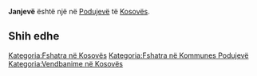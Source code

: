 {{Fshat në 
 | Emri                = Janjevë
 | EmriAlt                = 
 | NAME_SHORT_FORM=      
 | NAME_GENERIC=      
 | NAME_SORT_NAME_RO=      JANJEVE
 | FULL_NAME_RO = Janjevë
 | FULL_NAME_ND_RO=Janjeve
 | SORT_NAME_RG=JANJEVE
 | FULL_NAME_RG=Janjevë
 | FULL_NAME_ND_RG=Janjeve
 | SRP_NAME_SHORT_FORM=      
 | SRP_NAME_GENERIC=      
 | SRP_NAME_SORT_NAME_RO=      
 | SRP_FULL_NAME_RO = 
 | SRP_FULL_NAME_ND_RO=
 | SRP_SORT_NAME_RG=
 | SRP_FULL_NAME_RG=
 | SRP_FULL_NAME_ND_RG=
 | Emri (Rasa dhanore) = 
 | Figura              = 
 | Shteti              = Kosovo
 | Komuna              = Podujevë
 | Kodi postar         = 
 | Sipërfaqja          = 

 | Popullsia           = 

 | Regj. i popullsisë  = 
 | Dend. e popullsisë  = 
 | Faqja zyrtare       = 
 <!--- Koordinatat ----> 
 | Gjerësia            = 42.914077
 | Gjatësia            = 21.154027
 | Lartësia            = 
}}
'''Janjevë''' është një [[]] në [[Podujevë]] të [[Kosovës]].

<!-- == Gjeografia == -->
<!-- == Historia == -->
<!-- == Demografia == -->
== Shih edhe ==
{{Komuna Podujevë}}
{{Kosovo-Administrata-Cung}}

[[Kategoria:Fshatra në Kosovës]]
[[Kategoria:Fshatra në Kommunes Podujevë]]
[[Kategoria:Vendbanime në Kosovës]]